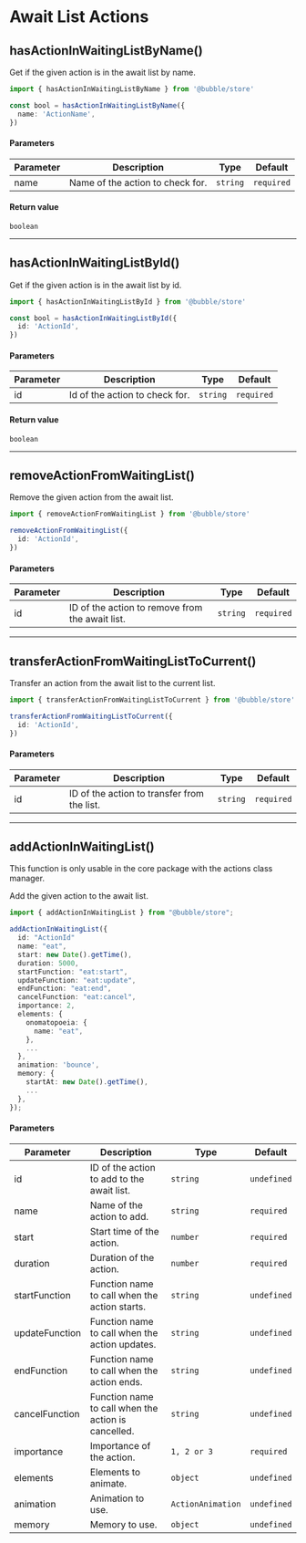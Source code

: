 
# Await List Actions

## hasActionInWaitingListByName()

Get if the given action is in the await list by name.

```typescript
import { hasActionInWaitingListByName } from '@bubble/store'

const bool = hasActionInWaitingListByName({
  name: 'ActionName',
})
```

#### Parameters

| Parameter | Description                      | Type     | Default    |
| --------- | -------------------------------- | -------- | ---------- |
| name      | Name of the action to check for. | `string` | `required` |

#### Return value

```
boolean
```

---

## hasActionInWaitingListById()

Get if the given action is in the await list by id.

```typescript
import { hasActionInWaitingListById } from '@bubble/store'

const bool = hasActionInWaitingListById({
  id: 'ActionId',
})
```

#### Parameters

| Parameter | Description                    | Type     | Default    |
| --------- | ------------------------------ | -------- | ---------- |
| id        | Id of the action to check for. | `string` | `required` |

#### Return value

```
boolean
```

---

## removeActionFromWaitingList()

Remove the given action from the await list.

```typescript
import { removeActionFromWaitingList } from '@bubble/store'

removeActionFromWaitingList({
  id: 'ActionId',
})
```

#### Parameters

| Parameter | Description                                     | Type     | Default    |
| --------- | ----------------------------------------------- | -------- | ---------- |
| id        | ID of the action to remove from the await list. | `string` | `required` |

---

## transferActionFromWaitingListToCurrent()

Transfer an action from the await list to the current list.

```typescript
import { transferActionFromWaitingListToCurrent } from '@bubble/store'

transferActionFromWaitingListToCurrent({
  id: 'ActionId',
})
```

#### Parameters

| Parameter | Description                                 | Type     | Default    |
| --------- | ------------------------------------------- | -------- | ---------- |
| id        | ID of the action to transfer from the list. | `string` | `required` |

---

## addActionInWaitingList()

<Callout emoji="⚠️">
  This function is only usable in the core package with the actions class manager.
</Callout>

Add the given action to the await list.

```typescript
import { addActionInWaitingList } from "@bubble/store";

addActionInWaitingList({
  id: "ActionId"
  name: "eat",
  start: new Date().getTime(),
  duration: 5000,
  startFunction: "eat:start",
  updateFunction: "eat:update",
  endFunction: "eat:end",
  cancelFunction: "eat:cancel",
  importance: 2,
  elements: {
    onomatopoeia: {
      name: "eat",
    },
    ...
  },
  animation: 'bounce',
  memory: {
    startAt: new Date().getTime(),
    ...
  },
});
```

#### Parameters

| Parameter      | Description                                         | Type              | Default     |
| -------------- | --------------------------------------------------- | ----------------- | ----------- |
| id             | ID of the action to add to the await list.          | `string`          | `undefined` |
| name           | Name of the action to add.                          | `string`          | `required`  |
| start          | Start time of the action.                           | `number`          | `required`  |
| duration       | Duration of the action.                             | `number`          | `required`  |
| startFunction  | Function name to call when the action starts.       | `string`          | `undefined` |
| updateFunction | Function name to call when the action updates.      | `string`          | `undefined` |
| endFunction    | Function name to call when the action ends.         | `string`          | `undefined` |
| cancelFunction | Function name to call when the action is cancelled. | `string`          | `undefined` |
| importance     | Importance of the action.                           | `1, 2 or 3`       | `required`  |
| elements       | Elements to animate.                                | `object`          | `undefined` |
| animation      | Animation to use.                                   | `ActionAnimation` | `undefined` |
| memory         | Memory to use.                                      | `object`          | `undefined` |
